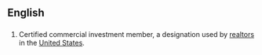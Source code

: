 ==English==

==={{initialism}}===
{{infl|en|initialism}}

# Certified commercial investment member, a designation used by [[realtor]]s in the [[United States]].